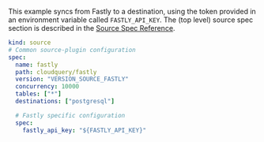 This example syncs from Fastly to a destination, using the token provided in an environment variable called `FASTLY_API_KEY`. The (top level) source spec section is described in the [Source Spec Reference](/docs/reference/source-spec).

```yaml copy
kind: source
# Common source-plugin configuration
spec:
  name: fastly
  path: cloudquery/fastly
  version: "VERSION_SOURCE_FASTLY"
  concurrency: 10000
  tables: ["*"]
  destinations: ["postgresql"]

  # Fastly specific configuration
  spec:
    fastly_api_key: "${FASTLY_API_KEY}"
```